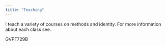 ```yaml
---
title: "Teaching"
---
```


I teach a variety of courses on methods and identity. For more information about each class see.

GVPT729B
